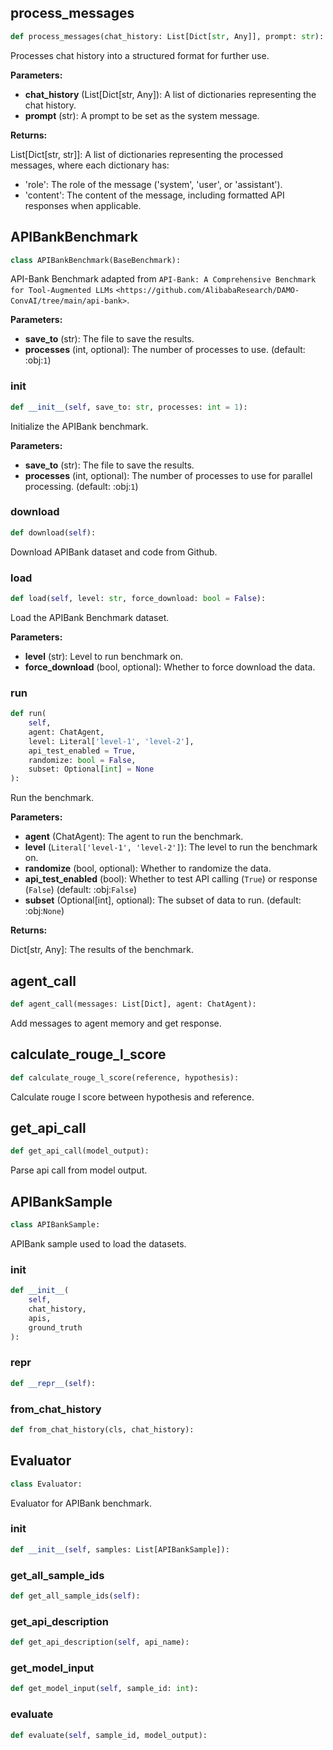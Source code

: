 <a id="camel.benchmarks.apibank"></a>

<a id="camel.benchmarks.apibank.process_messages"></a>

## process_messages

```python
def process_messages(chat_history: List[Dict[str, Any]], prompt: str):
```

Processes chat history into a structured format for further use.

**Parameters:**

- **chat_history** (List[Dict[str, Any]): A list of dictionaries representing the chat history.
- **prompt** (str): A prompt to be set as the system message.

**Returns:**

  List[Dict[str, str]]: A list of dictionaries representing
the processed messages, where each dictionary has:
- 'role': The role of the message ('system', 'user', or 'assistant').
- 'content': The content of the message, including formatted
API responses when applicable.

<a id="camel.benchmarks.apibank.APIBankBenchmark"></a>

## APIBankBenchmark

```python
class APIBankBenchmark(BaseBenchmark):
```

API-Bank Benchmark adapted from `API-Bank:
A Comprehensive Benchmark for Tool-Augmented LLMs`
`<https://github.com/AlibabaResearch/DAMO-ConvAI/tree/main/api-bank>`.

**Parameters:**

- **save_to** (str): The file to save the results.
- **processes** (int, optional): The number of processes to use. (default: :obj:`1`)

<a id="camel.benchmarks.apibank.APIBankBenchmark.__init__"></a>

### __init__

```python
def __init__(self, save_to: str, processes: int = 1):
```

Initialize the APIBank benchmark.

**Parameters:**

- **save_to** (str): The file to save the results.
- **processes** (int, optional): The number of processes to use for parallel processing. (default: :obj:`1`)

<a id="camel.benchmarks.apibank.APIBankBenchmark.download"></a>

### download

```python
def download(self):
```

Download APIBank dataset and code from Github.

<a id="camel.benchmarks.apibank.APIBankBenchmark.load"></a>

### load

```python
def load(self, level: str, force_download: bool = False):
```

Load the APIBank Benchmark dataset.

**Parameters:**

- **level** (str): Level to run benchmark on.
- **force_download** (bool, optional): Whether to force download the data.

<a id="camel.benchmarks.apibank.APIBankBenchmark.run"></a>

### run

```python
def run(
    self,
    agent: ChatAgent,
    level: Literal['level-1', 'level-2'],
    api_test_enabled = True,
    randomize: bool = False,
    subset: Optional[int] = None
):
```

Run the benchmark.

**Parameters:**

- **agent** (ChatAgent): The agent to run the benchmark.
- **level** (`Literal['level-1', 'level-2']`): The level to run the benchmark on.
- **randomize** (bool, optional): Whether to randomize the data.
- **api_test_enabled** (bool): Whether to test API calling (`True`) or response (`False`) (default: :obj:`False`)
- **subset** (Optional[int], optional): The subset of data to run. (default: :obj:`None`)

**Returns:**

  Dict[str, Any]: The results of the benchmark.

<a id="camel.benchmarks.apibank.agent_call"></a>

## agent_call

```python
def agent_call(messages: List[Dict], agent: ChatAgent):
```

Add messages to agent memory and get response.

<a id="camel.benchmarks.apibank.calculate_rouge_l_score"></a>

## calculate_rouge_l_score

```python
def calculate_rouge_l_score(reference, hypothesis):
```

Calculate rouge l score between hypothesis and reference.

<a id="camel.benchmarks.apibank.get_api_call"></a>

## get_api_call

```python
def get_api_call(model_output):
```

Parse api call from model output.

<a id="camel.benchmarks.apibank.APIBankSample"></a>

## APIBankSample

```python
class APIBankSample:
```

APIBank sample used to load the datasets.

<a id="camel.benchmarks.apibank.APIBankSample.__init__"></a>

### __init__

```python
def __init__(
    self,
    chat_history,
    apis,
    ground_truth
):
```

<a id="camel.benchmarks.apibank.APIBankSample.__repr__"></a>

### __repr__

```python
def __repr__(self):
```

<a id="camel.benchmarks.apibank.APIBankSample.from_chat_history"></a>

### from_chat_history

```python
def from_chat_history(cls, chat_history):
```

<a id="camel.benchmarks.apibank.Evaluator"></a>

## Evaluator

```python
class Evaluator:
```

Evaluator for APIBank benchmark.

<a id="camel.benchmarks.apibank.Evaluator.__init__"></a>

### __init__

```python
def __init__(self, samples: List[APIBankSample]):
```

<a id="camel.benchmarks.apibank.Evaluator.get_all_sample_ids"></a>

### get_all_sample_ids

```python
def get_all_sample_ids(self):
```

<a id="camel.benchmarks.apibank.Evaluator.get_api_description"></a>

### get_api_description

```python
def get_api_description(self, api_name):
```

<a id="camel.benchmarks.apibank.Evaluator.get_model_input"></a>

### get_model_input

```python
def get_model_input(self, sample_id: int):
```

<a id="camel.benchmarks.apibank.Evaluator.evaluate"></a>

### evaluate

```python
def evaluate(self, sample_id, model_output):
```
